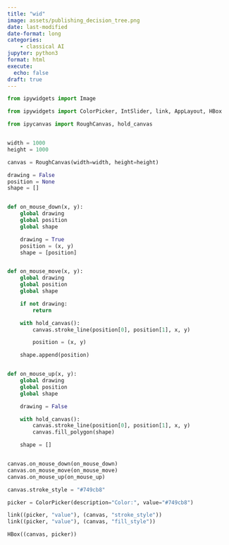 ```yaml
---
title: "wid"
image: assets/publishing_decision_tree.png
date: last-modified
date-format: long
categories:
    - classical AI
jupyter: python3
format: html
execute:
  echo: false
draft: true
---
```




```python
from ipywidgets import Image

from ipywidgets import ColorPicker, IntSlider, link, AppLayout, HBox

from ipycanvas import RoughCanvas, hold_canvas


width = 1000
height = 1000

canvas = RoughCanvas(width=width, height=height)

drawing = False
position = None
shape = []


def on_mouse_down(x, y):
    global drawing
    global position
    global shape

    drawing = True
    position = (x, y)
    shape = [position]


def on_mouse_move(x, y):
    global drawing
    global position
    global shape

    if not drawing:
        return

    with hold_canvas():
        canvas.stroke_line(position[0], position[1], x, y)

        position = (x, y)

    shape.append(position)


def on_mouse_up(x, y):
    global drawing
    global position
    global shape

    drawing = False

    with hold_canvas():
        canvas.stroke_line(position[0], position[1], x, y)
        canvas.fill_polygon(shape)

    shape = []


canvas.on_mouse_down(on_mouse_down)
canvas.on_mouse_move(on_mouse_move)
canvas.on_mouse_up(on_mouse_up)

canvas.stroke_style = "#749cb8"

picker = ColorPicker(description="Color:", value="#749cb8")

link((picker, "value"), (canvas, "stroke_style"))
link((picker, "value"), (canvas, "fill_style"))

HBox((canvas, picker))
```